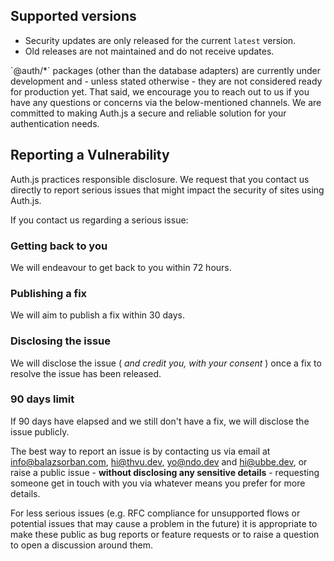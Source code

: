 
<h2 className="dark:border-primary-100/10 mt-10 flex flex-row items-center gap-2 border-b border-neutral-200/70 pb-1 text-3xl font-semibold tracking-tight text-slate-900 contrast-more:border-neutral-400 dark:text-slate-100 contrast-more:dark:border-neutral-400">
  <GitBranch className="size-8" /> <span>Supported versions</span>
</h2>

- Security updates are only released for the current `latest` version.
- Old releases are not maintained and do not receive updates.

<Callout>
  `@auth/*` packages (other than the database adapters) are currently under
  development and - unless stated otherwise - they are not considered ready for
  production yet. That said, we encourage you to reach out to us if you have any
  questions or concerns via the below-mentioned channels. We are committed to
  making Auth.js a secure and reliable solution for your authentication needs.
</Callout>

<h2 className="dark:border-primary-100/10 mt-10 flex flex-row items-center gap-2 border-b border-neutral-200/70 pb-1 text-3xl font-semibold tracking-tight text-slate-900 contrast-more:border-neutral-400 dark:text-slate-100 contrast-more:dark:border-neutral-400">
  <ChatCircleText className="size-8" /> <span>Reporting a Vulnerability</span>
</h2>

Auth.js practices responsible disclosure. We request that you contact us directly to report serious issues that might impact the security of sites using Auth.js.

If you contact us regarding a serious issue:

<Steps>

### Getting back to you

We will endeavour to get back to you within 72 hours.

### Publishing a fix

We will aim to publish a fix within 30 days.

### Disclosing the issue

We will disclose the issue ( _and credit you, with your consent_ ) once a fix to resolve the issue has been released.

### 90 days limit

If 90 days have elapsed and we still don't have a fix, we will disclose the issue publicly.

</Steps>

The best way to report an issue is by contacting us via email at info@balazsorban.com, hi@thvu.dev,
yo@ndo.dev and hi@ubbe.dev, or raise a public issue - **without disclosing any sensitive details** - requesting someone get in touch with you via whatever means you prefer for more details.

<Callout type="info">
  For less serious issues (e.g. RFC compliance for unsupported flows or
  potential issues that may cause a problem in the future) it is appropriate to
  make these public as bug reports or feature requests or to raise a question to
  open a discussion around them.
</Callout>

